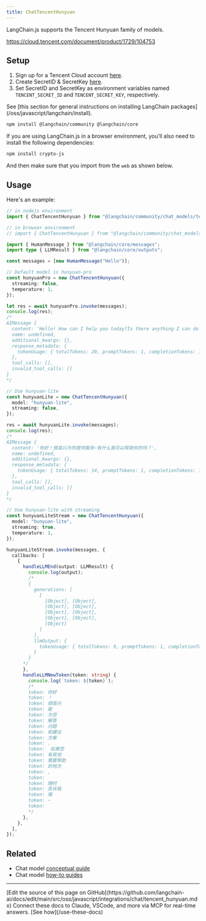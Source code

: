 ```yaml
---
title: ChatTencentHunyuan
---
```


LangChain.js supports the Tencent Hunyuan family of models.

https://cloud.tencent.com/document/product/1729/104753

## Setup

1. Sign up for a Tencent Cloud account [here](https://cloud.tencent.com/register).
2. Create SecretID & SecretKey [here](https://console.cloud.tencent.com/cam/capi).
3. Set SecretID and SecretKey as environment variables named `TENCENT_SECRET_ID` and `TENCENT_SECRET_KEY`, respectively.

<Tip>
See [this section for general instructions on installing LangChain packages](/oss/javascript/langchain/install).
</Tip>

```bash npm
npm install @langchain/community @langchain/core
```
If you are using LangChain.js in a browser environment, you'll also need to install the following dependencies:

```bash npm
npm install crypto-js
```

And then make sure that you import from the `web` as shown below.

## Usage

Here's an example:

```typescript
// in nodejs environment
import { ChatTencentHunyuan } from "@langchain/community/chat_models/tencent_hunyuan";

// in browser environment
// import { ChatTencentHunyuan } from "@langchain/community/chat_models/tencent_hunyuan/web";

import { HumanMessage } from "@langchain/core/messages";
import type { LLMResult } from "@langchain/core/outputs";

const messages = [new HumanMessage("Hello")];

// Default model is hunyuan-pro
const hunyuanPro = new ChatTencentHunyuan({
  streaming: false,
  temperature: 1,
});

let res = await hunyuanPro.invoke(messages);
console.log(res);
/*
AIMessage {
  content: 'Hello! How can I help you today?Is there anything I can do for you?',
  name: undefined,
  additional_kwargs: {},
  response_metadata: {
    tokenUsage: { totalTokens: 20, promptTokens: 1, completionTokens: 19 }
  },
  tool_calls: [],
  invalid_tool_calls: []
}
*/

// Use hunyuan-lite
const hunyuanLite = new ChatTencentHunyuan({
  model: "hunyuan-lite",
  streaming: false,
});

res = await hunyuanLite.invoke(messages);
console.log(res);
/*
AIMessage {
  content: '你好！很高兴为你提供服务~有什么我可以帮助你的吗？',
  name: undefined,
  additional_kwargs: {},
  response_metadata: {
    tokenUsage: { totalTokens: 14, promptTokens: 1, completionTokens: 13 }
  },
  tool_calls: [],
  invalid_tool_calls: []
}
*/

// Use hunyuan-lite with streaming
const hunyuanLiteStream = new ChatTencentHunyuan({
  model: "hunyuan-lite",
  streaming: true,
  temperature: 1,
});

hunyuanLiteStream.invoke(messages, {
  callbacks: [
    {
      handleLLMEnd(output: LLMResult) {
        console.log(output);
        /*
        {
          generations: [
            [
              [Object], [Object],
              [Object], [Object],
              [Object], [Object],
              [Object], [Object],
              [Object]
            ]
          ],
          llmOutput: {
            tokenUsage: { totalTokens: 9, promptTokens: 1, completionTokens: 8 }
          }
        }
      */
      },
      handleLLMNewToken(token: string) {
        console.log(`token: ${token}`);
        /*
        token: 你好
        token: ！
        token: 很高兴
        token: 能
        token: 为您
        token: 解答
        token: 问题
        token: 和建议
        token: 方案
        token: .
        token:  如果您
        token: 有其他
        token: 需要帮助
        token: 的地方
        token: ,
        token:
        token: 随时
        token: 告诉我
        token: 哦
        token: ~
        token:
        */
      },
    },
  ],
});
```

## Related

- Chat model [conceptual guide](/oss/javascript/langchain/models)
- Chat model [how-to guides](/oss/javascript/langchain/models)

---

<Callout icon="pen-to-square" iconType="regular">
    [Edit the source of this page on GitHub](https://github.com/langchain-ai/docs/edit/main/src/oss/javascript/integrations/chat/tencent_hunyuan.mdx)
</Callout>
<Tip icon="terminal" iconType="regular">
    Connect these docs to Claude, VSCode, and more via MCP for    real-time answers. [See how](/use-these-docs)
</Tip>
